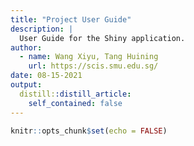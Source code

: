 ```yaml
---
title: "Project User Guide"
description: |
  User Guide for the Shiny application.
author:
  - name: Wang Xiyu, Tang Huining
    url: https://scis.smu.edu.sg/
date: 08-15-2021
output:
  distill::distill_article:
    self_contained: false
---
```



```r
knitr::opts_chunk$set(echo = FALSE)
```




